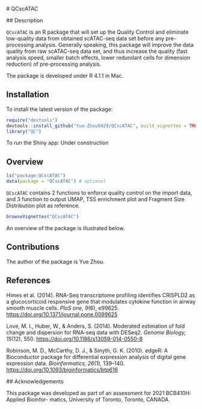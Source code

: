 
<!-- README.md is generated from README.Rmd. Please edit that file -->

  # QCscATAC

  <!-- badges: start -->
  <!-- badges: end -->

  ## Description

  `QCscATAC` is an R package that will set up the Quality Control and eliminate low-quality data from obtained scATAC-seq data set before any pre-processing analysis. Generally speaking, this package will improve the data quality from raw scATAC-seq data set, and thus increase the quality (fast analysis speed, smaller batch effects, lower redundant cells for dimension reduction) of pre-processing analysis.

The package is developed under R 4.1.1 in Mac.

## Installation

To install the latest version of the package:

  ``` r
require("devtools")
devtools::install_github("Yue-Zhou0429/QCscATAC", build_vignettes = TRUE)
library("QC")
```

To run the Shiny app: Under construction

## Overview

``` r
ls("package:QCscATAC")
data(package = "QCscATAC") # optional
```

`QCscATAC` contains 2 functions to enforce quality control on the import data, and 3 function to output UMAP, TSS enrichment plot and Fragment Size Distribution plot as reference.


``` r
browseVignettes("QCscATAC")
```

An overview of the package is illustrated below.


## Contributions

The author of the package is Yue Zhou.

## References

Himes et al. (2014). RNA-Seq transcriptome profiling identifies CRISPLD2
as a glucocorticoid responsive gene that modulates cytokine function in
airway smooth muscle cells. *PloS one, 9*(6), e99625.
<https://doi.org/10.1371/journal.pone.0099625>

  Love, M. I., Huber, W., & Anders, S. (2014). Moderated estimation of
fold change and dispersion for RNA-seq data with DESeq2. *Genome
Biology, 15*(12), 550. <https://doi.org/10.1186/s13059-014-0550-8>

  Robinson, M. D., McCarthy, D. J., & Smyth, G. K. (2010). edgeR: A
Bioconductor package for differential expression analysis of digital
gene expression data. *Bioinformatics, 26*(1), 139–140.
<https://doi.org/10.1093/bioinformatics/btp616>

  ## Acknowledgements

  This package was developed as part of an assessment for 2021 BCB410H:
  Applied Bioinfor- matics, University of Toronto, Toronto, CANADA.
